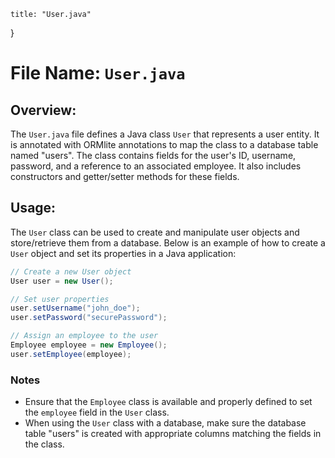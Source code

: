 
    title: "User.java"
}


# File Name: `User.java`

## Overview: 
The `User.java` file defines a Java class `User` that represents a user entity. It is annotated with ORMlite annotations to map the class to a database table named "users". The class contains fields for the user's ID, username, password, and a reference to an associated employee. It also includes constructors and getter/setter methods for these fields.

## Usage: 
The `User` class can be used to create and manipulate user objects and store/retrieve them from a database. Below is an example of how to create a `User` object and set its properties in a Java application:

```java
// Create a new User object
User user = new User();

// Set user properties
user.setUsername("john_doe");
user.setPassword("securePassword");

// Assign an employee to the user
Employee employee = new Employee();
user.setEmployee(employee);
```

### Notes
- Ensure that the `Employee` class is available and properly defined to set the `employee` field in the `User` class.
- When using the `User` class with a database, make sure the database table "users" is created with appropriate columns matching the fields in the class.

